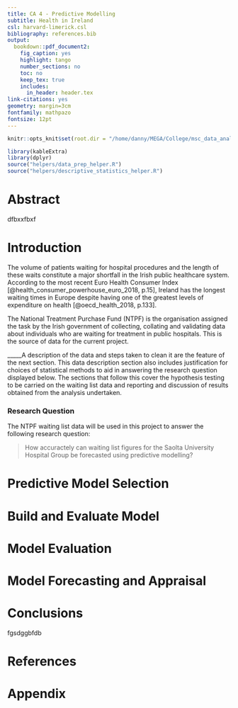 ```yaml
---
title: CA 4 - Predictive Modelling
subtitle: Health in Ireland
csl: harvard-limerick.csl
bibliography: references.bib
output:
  bookdown::pdf_document2:
    fig_caption: yes
    highlight: tango
    number_sections: no
    toc: no
    keep_tex: true
    includes:
      in_header: header.tex
link-citations: yes
geometry: margin=3cm
fontfamily: mathpazo
fontsize: 12pt
---
```

\setcounter{page}{1}
\renewcommand{\arraystretch}{1.5}
\renewcommand{\footnotesize}{\small \justify}

```r
knitr::opts_knit$set(root.dir = "/home/danny/MEGA/College/msc_data_analytics/data_science/ca3_4/hospital_waiting_lists")
```
```r
library(kableExtra)
library(dplyr)
source("helpers/data_prep_helper.R")
source("helpers/descriptive_statistics_helper.R")
```

\begingroup
\setlength{\tabcolsep}{15pt} 
\renewcommand{\arraystretch}{1.5} 
  \begin{tabular}[]{@{}ll@{}}
    \bf Title:      & Predictive mdelling to forecast Irish hospital waiting list figures \\
    \bf Author:     & Danny Regan \\
    \bf Supervisor: & Dr James Connolly \\
    \bf Degree:     & MSc in Big Data Analytics \\
    \bf Module:     & Data Science \\
    \bf Github:     & \url{https://github.com/ancodia/hospital_waiting_lists}
  \end{tabular}
\endgroup

# Abstract
dfbxxfbxf

\newpage

# Introduction
The volume of patients waiting for hospital procedures and the length of these waits constitute a major shortfall in the Irish public healthcare system. According to the most recent Euro Health Consumer Index [@health_consumer_powerhouse_euro_2018, p.15], Ireland has the longest waiting times in Europe despite having one of the greatest levels of expenditure on health [@oecd_health_2018, p.133]. 

The National Treatment Purchase Fund (NTPF) is the organisation assigned the task by the Irish government of collecting, collating and validating data about individuals who are waiting for treatment in public hospitals. This is the source of data for the current project.

_____A description of the data and steps taken to clean it are the feature of the next section. This data description section also includes justification for choices of statistical methods to aid in answering the research question displayed below. The sections that follow this cover the hypothesis testing to be carried on the waiting list data and reporting and discussion of results obtained from the analysis undertaken.

### Research Question
The NTPF waiting list data will be used in this project to answer the following research question:

> How accuractely can waiting list figures for the Saolta University Hospital Group be forecasted using predictive modelling?

# Predictive Model Selection

# Build and Evaluate Model

# Model Evaluation

# Model Forecasting and Appraisal

# Conclusions
fgsdggbfdb

# References
<div id="refs"></div>

\newpage

# Appendix
\label{sec:appendix}
\appendix


